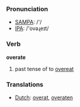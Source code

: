 === Pronunciation ===
*[[w:SAMPA|SAMPA]]: /'/
*[[w:IPA|IPA]]: /'ovəɻeɪt/

=== Verb ===

'''overate'''

# past tense of to [[overeat]]

=== Translations ===
*[[Dutch]]: [[overat]], [[overaten]]